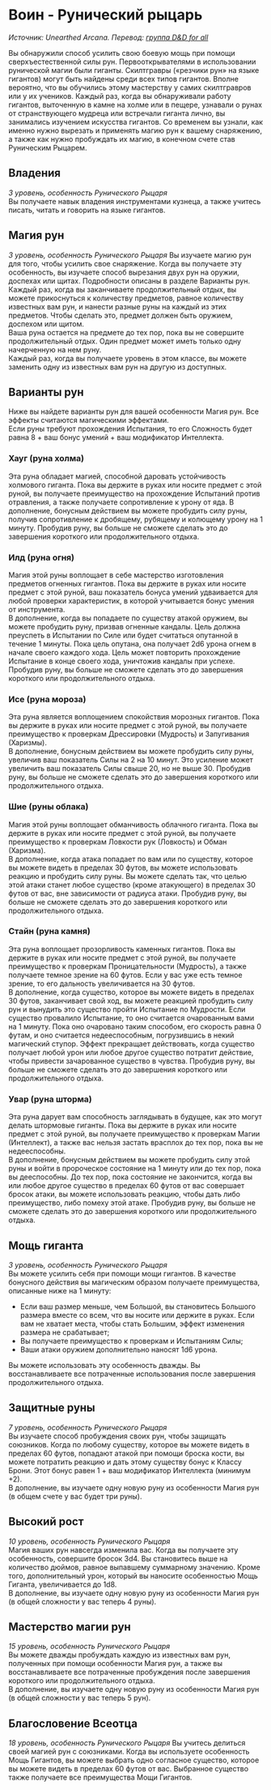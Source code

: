 # Воин - Рунический рыцарь
_Источник: Unearthed Arcana. Перевод: [группа D&D for all](https://vk.com/dnd_for_all)_

Вы обнаружили способ усилить свою боевую мощь при помощи сверхъестественной силы рун. Первооткрывателями в использовании
рунической магии были гиганты. Скилтгравры («резчики рун» на языке гигантов) могут быть найдены среди всех типов
гигантов. Вполне вероятно, что вы обучились этому мастерству у самих скилтгравров или у их учеников.
Каждый раз, когда вы обнаруживали работу гигантов, выточенную в камне на холме или в пещере, узнавали о рунах от
странствующего мудреца или встречали гиганта лично, вы занимались изучением искусства гигантов. Со временем вы
узнали, как именно нужно вырезать и применять магию рун к вашему снаряжению, а также как нужно пробуждать их магию,
в конечном счете став Руническим Рыцарем.

## Владения
_3 уровень, особенность Рунического Рыцаря_  
Вы получаете навык владения инструментами кузнеца, а также учитесь писать, читать и говорить на языке гигантов. 

## Магия рун
_3 уровень, особенность Рунического Рыцаря_
Вы изучаете магию рун для того, чтобы усилить свое снаряжение. Когда вы получаете эту
особенность, вы изучаете способ вырезания двух рун на оружии, доспехах или щитах. Подробности
описаны в разделе Варианты рун.  
Каждый раз, когда вы заканчиваете продолжительный отдых, вы можете прикоснуться к количеству предметов, равное количеству
известных вам рун, и нанести разные руны на каждый из этих предметов. Чтобы сделать это, предмет должен быть оружием, доспехом или
щитом.  
Ваша руна остается на предмете до тех пор, пока вы не совершите продолжительный отдых. Один предмет может иметь только одну
начерченную на нем руну.  
Каждый раз, когда вы получаете уровень в этом классе, вы можете заменить одну из известных вам рун на другую из доступных. 

## Варианты рун
Ниже вы найдете варианты рун для вашей особенности Магия рун. Все эффекты считаются магическими эффектами.  
Если руны требуют прохождения Испытания, то его Сложность будет равна 8 + ваш бонус умений + ваш модификатор Интеллекта. 
### Хауг (руна холма)
Эта руна обладает магией, способной даровать устойчивость холмового гиганта. Пока вы держите в руках или носите
предмет с этой руной, вы получаете преимущество на прохождение Испытаний против отравления, а
также получаете сопротивление к урону от яда. В дополнение, бонусным действием вы можете
пробудить силу руны, получив сопротивление к дробящему, рубящему и колющему урону на 1
минуту. Пробудив руну, вы больше не сможете сделать это до завершения короткого или продолжительного отдыха. 
### Илд (руна огня)
Магия этой руны воплощает в себе мастерство изготовления предметов огненных гигантов. Пока вы держите в руках или носите
предмет с этой руной, ваш показатель бонуса умений удваивается для любой проверки характеристик, в которой учитывается бонус
умения от инструмента.  
В дополнение, когда вы попадаете по существу атакой оружием, вы можете пробудить руну, призвав огненные кандалы.
Цель должна преуспеть в Испытании по Силе или будет считаться опутанной в течение 1 минуты. Пока цель опутана, она получает
2d6 урона огнем в начале своего каждого хода. Цель может повторить прохождение Испытание в конце
своего хода, уничтожив кандалы при успехе. Пробудив руну, вы больше не сможете сделать это до
завершения короткого или продолжительного отдыха.
### Исе (руна мороза)
Эта руна является воплощением спокойствия морозных гигантов. Пока
вы держите в руках или носите предмет с этой руной, вы получаете преимущество к проверкам Дрессировки (Мудрость) и
Запугивания (Харизмы).  
В дополнение, бонусным действием вы можете
пробудить силу руны, увеличив ваш показатель Силы на 2 на 10 минут. Это усиление может увеличить ваш
показатель Силы свыше 20, но не выше 30. Пробудив руну, вы больше не сможете сделать это до
завершения короткого или продолжительного отдыха.
### Шие (руны облака)
Магия этой руны воплощает обманчивость облачного гиганта. Пока вы держите в руках или носите предмет с этой руной, вы получаете
преимущество к проверкам Ловкости рук (Ловкость) и Обман (Харизма).  
В дополнение, когда атака попадает по вам или по существу, которое вы можете видеть в пределах
30 футов, вы можете использовать реакцию и пробудить силу руны. Вы можете сделать так, что целью этой атаки станет любое
существо (кроме атакующего) в пределах 30 футов от вас, вне зависимости от радиуса атаки. Пробудив руну, вы
больше не сможете сделать это до завершения короткого или продолжительного отдыха.
### Стайн (руна камня)
Эта руна воплощает прозорливость каменных гигантов. Пока вы держите в руках или носите предмет с этой руной, вы
получаете преимущество к проверкам Проницательности (Мудрость), а также получаете
темное зрение на 60 футов. Если у вас уже есть темное зрение, то его дальность увеличивается на 30 футов.  
В дополнение, когда существо, которое вы можете видеть в пределах 30 футов, заканчивает свой ход,
вы можете реакцией пробудить силу рун и вынудить это существо пройти Испытание по Мудрости. Если
существо провалило Испытание, то оно считается очарованным вами на 1 минуту. Пока оно очаровано
таким способом, его скорость равна 0 футам, и оно считается недееспособным, погрузившись в некий
магический ступор. Эффект прекращает действовать, когда существо получает любой урон
или любое другое существо потратит действие, чтобы привести зачарованное существо в чувства. Пробудив
руну, вы больше не сможете сделать это до завершения короткого или продолжительного отдыха.
### Увар (руна шторма)
Эта руна дарует вам способность заглядывать в будущее, как это могут делать штормовые гиганты. Пока вы держите в 
руках или носите предмет с этой руной, вы получаете преимущество к проверкам Магии
(Интеллект), а также вас нельзя застать врасплох до тех пор, пока вы не недееспособны.  
В дополнение, бонусным действием вы можете пробудить силу этой руны и войти в пророческое
состояние на 1 минуту или до тех пор, пока вы дееспособны. До тех пор, пока состояние не
закончится, когда вы или любое другое существо в пределах 60 футов от вас совершает бросок атаки,
вы можете использовать реакцию, чтобы дать либо преимущество, либо помеху этой атаке. Пробудив
руну, вы больше не сможете сделать это до завершения короткого или продолжительного
отдыха.

## Мощь гиганта
_3 уровень, особенность Рунического Рыцаря_  
Вы можете усилить себя при помощи мощи гигантов. В качестве бонусного действия вы
магическим образом получаете преимущества, описанные ниже на 1 минуту:
- Если ваш размер меньше, чем Большой, вы становитесь Большого размера вместе со
всем, что вы носите или держите в руках. Если вам не хватает места, чтобы стать Большим, эффект изменения размера не
срабатывает;
- Вы получаете преимущество к проверкам и Испытаниям Силы;
- Ваши атаки оружием дополнительно наносят 1d6 урона.  

Вы можете использовать эту особенность дважды. Вы восстанавливаете все потраченные использования после завершения продолжительного
отдыха. 

## Защитные руны
_7 уровень, особенность Рунического Рыцаря_  
Вы изучаете способ пробуждения своих рун, чтобы защищать союзников. Когда по любому существу,
которое вы можете видеть в пределах 60 футов, попадают атакой при помощи броска кости, вы
можете потратить реакцию и дать этому существу бонус к Классу Брони. Этот бонус равен 1 + ваш
модификатор Интеллекта (минимум +2).  
В дополнение, вы изучаете одну новую руну из особенности Магия рун (в общем счете у вас будет три руны). 

## Высокий рост
_10 уровень, особенность Рунического Рыцаря_  
Магия ваших рун навсегда изменила вас. Когда вы получаете эту особенность, совершите бросок 3d4. Вы
становитесь выше на количество дюймов, равное выпавшему суммарному значению. Кроме того,
дополнительный урон, который вы наносите особенностью Мощь Гиганта, увеличивается до 1d8.  
В дополнение, вы изучаете одну новую руну из особенности Магия рун (в общей сложности у вас
теперь 4 руны). 

## Мастерство магии рун
_15 уровень, особенность Рунического Рыцаря_  
Вы можете дважды пробуждать каждую из известных вам рун, полученных при помощи
особенности Магия рун, а также вы восстанавливаете все потраченные пробуждения после завершения
короткого или продолжительного отдыха.  
В дополнение, вы изучаете одну новую руну из особенности Магия рун (в общей сложности у вас теперь 5 рун). 

## Благословение Всеотца
_18 уровень, особенность Рунического Рыцаря_
Вы учитесь делиться своей магией рун с союзниками.
Когда вы используете особенность Мощь Гигантов,
вы можете выбрать одно согласное существо,
которое вы можете видеть в пределах 60 футов от
вас. Выбранное существо также получаете все
преимущества Мощи Гигантов. 
